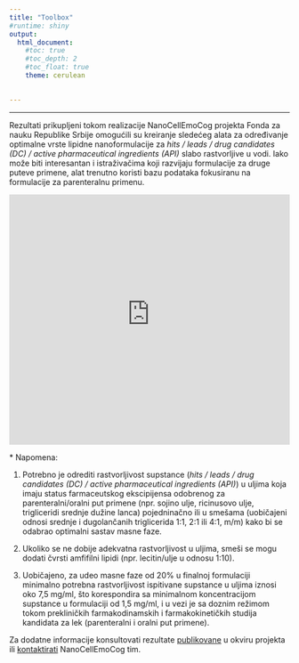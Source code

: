 ---
title: "Toolbox"
#runtime: shiny
output: 
  html_document:
    #toc: true
    #toc_depth: 2
    #toc_float: true
    theme: cerulean
    

---
<style type="text/css">
h1.title {
  font-size: 30px;
}

h1 { /* Header 1 */
  font-size: 20px
}
</style>
***

Rezultati prikupljeni tokom realizacije NanoCellEmoCog projekta Fonda za nauku Republike Srbije omogućili su kreiranje sledećeg alata za određivanje optimalne vrste lipidne nanoformulacije za *hits / leads / drug candidates (DC) / active pharmaceutical ingredients (API)* slabo rastvorljive u vodi. Iako može biti interesantan i istraživačima koji razvijaju formulacije za druge puteve primene, alat trenutno koristi bazu podataka fokusiranu na formulacije za parenteralnu primenu.

&NewLine;
&NewLine;


<iframe height="450" width="100%" frameborder="no" src="https://nanocellemocog.shinyapps.io/my_app/"> </iframe>


&NewLine;
&NewLine;

\* Napomena:

1. Potrebno je odrediti rastvorljivost supstance (*hits / leads / drug candidates (DC) / active pharmaceutical ingredients (API)*) u uljima koja imaju status farmaceutskog ekscipijensa odobrenog za parenteralni/oralni put primene (npr. sojino ulje, ricinusovo ulje, trigliceridi srednje dužine lanca) pojedninačno ili u smešama (uobičajeni odnosi srednje i dugolančanih triglicerida 1:1, 2:1 ili 4:1, m/m) kako bi se odabrao optimalni sastav masne faze. 

2. Ukoliko se ne dobije adekvatna rastvorljivost u uljima, smeši se mogu dodati čvrsti amfifilni lipidi (npr. lecitin/ulje u odnosu 1:10).

3. Uobičajeno, za udeo masne faze od 20% u finalnoj formulaciji minimalno potrebna rastvorljivost ispitivane supstance u uljima iznosi oko 7,5 mg/ml, što korespondira sa minimalnom koncentracijom supstance u formulaciji od 1,5 mg/ml, i u vezi je sa doznim režimom tokom prekliničkih farmakodinamskih i farmakokinetičkih studija kandidata za lek (parenteralni i oralni put primene).

&NewLine;
&NewLine;

Za dodatne informacije konsultovati rezultate
[publikovane](https://nanocellemocog.github.io/NanoCellEmoCog/publikacije.html) u okviru projekta ili
[kontaktirati](https://nanocellemocog.github.io/NanoCellEmoCog/kontakt.html) NanoCellEmoCog tim.